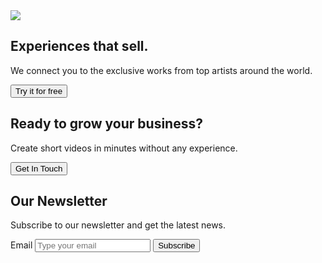 <Block src="examples/header-01" />

<Section py="8|12|16|24">
  <Container>
    <Grid col="1|2" gap="8|12|16" alignItems="center">
      <Image
        src="placeholder.jpg"
        colStart="null|2"
        w="full"
        rounded="lg"
        overflow="hidden"
      />
      <Flexbox
        flexDirection="column"
        alignItems="center|flex-start"
        textAlign="center|left"
      >
        <H1 m="0" fontWeight="extrabold" lineHeight="tight">
          Experiences that sell.
        </H1>
        <P fontSize="xl|2xl" mt="2">
          We connect you to the exclusive works from top artists around the
          world.
        </P>
        <Button as="a" href="#" variant="primary">
          Try it for free
          <Icon name="arrow-right" ml="4" />
        </Button>
      </Flexbox>
    </Grid>
  </Container>
</Section>

<Block src="examples/features-01" />

<Section py="8|12|16|24" bg="muted">
  <Container>
    <Div textAlign="center">
      <H2 fontSize="4xl|5xl" m="0">
        Ready to grow your business?
      </H2>
      <P fontSize="xl|2xl" mt="2">
        Create short videos in minutes without any experience.
      </P>
      <Button as="a" href="#" variant="primary lg" mt="6|0">
        <Icon name="mail" mr="2" /> Get In Touch
      </Button>
    </Div>
  </Container>
</Section>

<Block src="examples/pricing-01" />

<Section py="8|12|16|24" bg="muted">
  <Container>
    <Flexbox flexDirection="column" textAlign="center">
      <H2 m="0">Our Newsletter</H2>
      <P fontSize="xl|2xl" mt="2" textAlign="center">
        Subscribe to our newsletter and get the latest news.
      </P>
      <Form d="grid" col="1|auto auto" gap="4" w="full|auto">
        <VisuallyHidden>
          <Label htmlFor="form-04-email">Email</Label>
        </VisuallyHidden>
        <Input
          type="email"
          id="form-04-email"
          name="email"
          placeholder="Type your email"
          variant="lg"
        />
        <Button type="submit" variant="primary lg">
          Subscribe
        </Button>
      </Form>
    </Flexbox>
  </Container>
</Section>

<Block src="examples/footer-01" />
